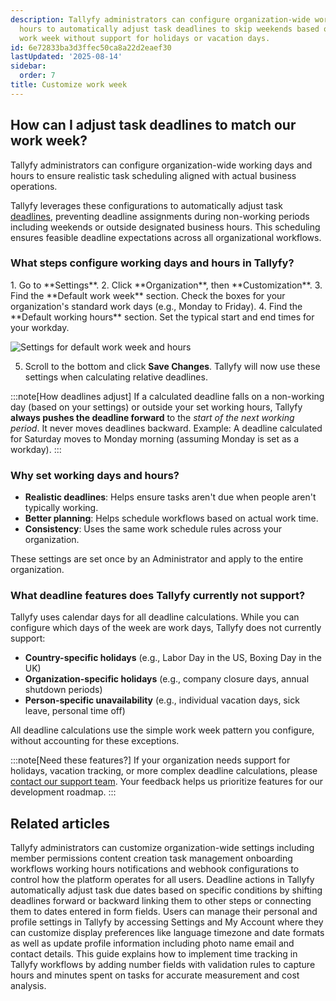 ```yaml
---
description: Tallyfy administrators can configure organization-wide working days and
  hours to automatically adjust task deadlines to skip weekends based on your configured
  work week without support for holidays or vacation days.
id: 6e72833ba3d3ffec50ca8a22d2eaef30
lastUpdated: '2025-08-14'
sidebar:
  order: 7
title: Customize work week
---
```



## How can I adjust task deadlines to match our work week?

Tallyfy administrators can configure organization-wide working days and hours to ensure realistic task scheduling aligned with actual business operations.

Tallyfy leverages these configurations to automatically adjust task [deadlines](/products/pro/tracking-and-tasks/tasks/), preventing deadline assignments during non-working periods including weekends or outside designated business hours. This scheduling ensures feasible deadline expectations across all organizational workflows.

### What steps configure working days and hours in Tallyfy?

<Steps>
1. Go to **Settings**.
2. Click **Organization**, then **Customization**.
3. Find the **Default work week** section. Check the boxes for your organization's standard work days (e.g., Monday to Friday).
4. Find the **Default working hours** section. Set the typical start and end times for your workday.

   ![Settings for default work week and hours](https://screenshots.tallyfy.com/tallyfy%2Fpro%2Fdesktop-light-change-workweek.png)

5. Scroll to the bottom and click **Save Changes**. Tallyfy will now use these settings when calculating relative deadlines.
</Steps>

:::note[How deadlines adjust]
If a calculated deadline falls on a non-working day (based on your settings) or outside your set working hours, Tallyfy **always pushes the deadline forward** to the *start of the next working period*. It never moves deadlines backward.
Example: A deadline calculated for Saturday moves to Monday morning (assuming Monday is set as a workday).
:::

### Why set working days and hours?

*   **Realistic deadlines**: Helps ensure tasks aren't due when people aren't typically working.
*   **Better planning**: Helps schedule workflows based on actual work time.
*   **Consistency**: Uses the same work schedule rules across your organization.

These settings are set once by an Administrator and apply to the entire organization.

### What deadline features does Tallyfy currently not support?

Tallyfy uses calendar days for all deadline calculations. While you can configure which days of the week are work days, Tallyfy does not currently support:

- **Country-specific holidays** (e.g., Labor Day in the US, Boxing Day in the UK)
- **Organization-specific holidays** (e.g., company closure days, annual shutdown periods)  
- **Person-specific unavailability** (e.g., individual vacation days, sick leave, personal time off)

All deadline calculations use the simple work week pattern you configure, without accounting for these exceptions.

:::note[Need these features?]
If your organization needs support for holidays, vacation tracking, or more complex deadline calculations, please [contact our support team](/products/pro/miscellaneous/support/how-can-i-contact-tallyfys-support-team/). Your feedback helps us prioritize features for our development roadmap.
:::


## Related articles
<CardGrid>
<LinkTitleCard header="<b>Org Settings > Organization customization settings</b>" href="/products/pro/settings/org-settings/organization-customization-settings/" > Tallyfy administrators can customize organization-wide settings including member permissions content creation task management onboarding workflows working hours notifications and webhook configurations to control how the platform operates for all users. </LinkTitleCard>
<LinkTitleCard header="<b>Actions > Automate deadline shifts on tasks</b>" href="/products/pro/documenting/templates/automations/actions/deadline-actions/" > Deadline actions in Tallyfy automatically adjust task due dates based on specific conditions by shifting deadlines forward or backward linking them to other steps or connecting them to dates entered in form fields. </LinkTitleCard>
<LinkTitleCard header="<b>Personal Settings > Personalization settings</b>" href="/products/pro/settings/personal-settings/personalization-settings/" > Users can manage their personal and profile settings in Tallyfy by accessing Settings and My Account where they can customize display preferences like language timezone and date formats as well as update profile information including photo name email and contact details. </LinkTitleCard>
<LinkTitleCard header="<b>How To > How to track time spent on tasks</b>" href="/products/pro/tutorials/how-to/track-time-in-tasks/" > This guide explains how to implement time tracking in Tallyfy workflows by adding number fields with validation rules to capture hours and minutes spent on tasks for accurate measurement and cost analysis. </LinkTitleCard>
</CardGrid>